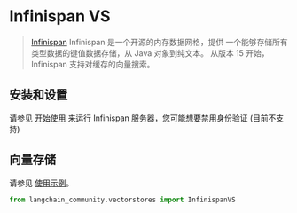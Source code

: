 # Infinispan VS

> [Infinispan](https://infinispan.org) Infinispan 是一个开源的内存数据网格，提供
> 一个能够存储所有类型数据的键值数据存储，从 Java 对象到纯文本。
> 从版本 15 开始，Infinispan 支持对缓存的向量搜索。

## 安装和设置
请参见 [开始使用](https://infinispan.org/get-started/) 来运行 Infinispan 服务器，您可能想要禁用身份验证
(目前不支持)

## 向量存储

请参见 [使用示例](/docs/integrations/vectorstores/infinispanvs)。

```python
from langchain_community.vectorstores import InfinispanVS
```

